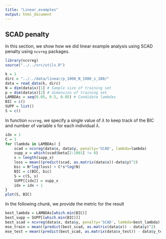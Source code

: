 ```yaml
---
title: "Linear_examples"
output: html_document
---
```


## SCAD penalty

In this section, we show how we did linear example analysis using SCAD penalty using `ncvreg` packages.

```r
library(ncvreg)
source("../../src/utils.R")
```

```r
k = 1
dirc = "../../data/linear/p_1000_N_1000_s_100/"
data = read_data(k, dirc)
N = dim(data$x)[1] # Sample size of training set
p = dim(data$x)[2] # dimension of training set
LAMBDAs = seq(0.05, 0.5, 0.05) # Candidate lambdas
BIC = c()
SUPP = list()
S = c()
```

In function `ncvreg`, we specify a single value of $\lambda$ to keep track of the BIC and number of variable $s$ for each individual $\lambda$.

```r
idx = 1
C = 1
for (lambda in LAMBDAs) {
    scad = ncvreg(data$x, data$y, penalty='SCAD', lambda=lambda)
    supp_x = which(scad$beta[2:1001] != 0)
    s = length(supp_x)
    loss = mean((predict(scad, as.matrix(data$x))-data$y)^2)
    bic = N*log(loss) + C*s*log(N)
    BIC = c(BIC, bic)
    S = c(S, s)
    SUPP[[idx]] = supp_x
    idx = idx + 1
}
plot(S, BIC)
```

In the following chunk, we provide the metric for the result

```r
best_lambda = LAMBDAs[which.min(BIC)]
best_supp = SUPP[[which.min(BIC)]]
best_scad = ncvreg(data$x, data$y, penalty='SCAD', lambda=best_lambda)
mse_train = mean((predict(best_scad, as.matrix(data$x)) - data$y)^2)
mse_test = mean((predict(best_scad, as.matrix(data$x_test)) - data$y_test)^2)
```